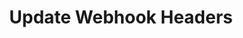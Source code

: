 ---
openapi: patch /webhooks/{webhook_id}/headers
title: Update Webhook Headers
description: Update the headers for a specific webhook.
---